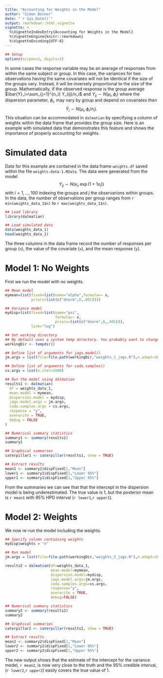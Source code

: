```yaml
---
title: "Accounting for Weights in the Model"
author: "Simon Bonner"
date: "`r Sys.Date()`"
output: rmarkdown::html_vignette
vignette: >
  %\VignetteIndexEntry{Accounting for Weights in the Model}
  %\VignetteEngine{knitr::rmarkdown}
  %\VignetteEncoding{UTF-8}
---
```


```r
## Setup
options(scipen=1, digits=2)
```
In some cases the response variable may be an average of responses from within the same subject or group. In this case, the variances for two observations having the same covariates will not be identical if the size of the groups vary. Instead, it will be inversely proportional to the size of the group. Mathematically, if the observed response is the group average $\bar{Y}_i=\sum_{j=1}^{n_i} Y_{ij}/n_i$ and $Y_{ij} \sim N(\mu_i,\phi_i)$ where the dispersion parameter, $\phi_i$, may vary by group and depend on covariates then
$$\bar{Y}_i \sim N(\mu_i,\phi_i/n_i).$$
This situation can be accommodated in `dalmatian` by specifying a column of weights within the data frame that provides the group size. Here is an example with simulated data that demonstrates this feature and shows the importance of properly accounting for weights. 

# Simulated data
Data for this example are contained in the data frame `weights.df` saved within the file `weights-data-1.RData`. The data were generated from the model
$$Y_{ij} \sim N(x_i,\exp(1+1x_i))$$
with $i=1,\ldots,100$ indexing the groups and $j$ the observarions within groups. In the data, the number of observations per group ranges from `r min(weights_data_1$n)` to `r max(weights_data_1$n)`. 

```r
## Load library
library(dalmatian)

## Load simulated data
data(weights_data_1)
head(weights_data_1)
```
The three columns in the data frame record the number of responses per group (`n`), the value of the covariate (`x`), and the mean response (`y`).

# Model 1: No Weights

First we run the model with no weights. 

```r
## Mean model
mymean=list(fixed=list(name="alpha",formula=~ x,
            priors=list(c("dnorm",0,.001))))

## Variance model
mydisp=list(fixed=list(name="psi",
                       formula=~ x,
                       priors=list(c("dnorm",0,.001))),
            link="log")

## Set working directory
## By default uses a system temp directory. You probably want to change this.
workingDir <- tempdir()

## Define list of arguments for jags.model()
jm.args = list(file=file.path(workingDir,"weights_1_jags.R"),n.adapt=1000)

## Define list of arguments for coda.samples()
cs.args = list(n.iter=1000)

## Run the model using dalmatian
results1 <- dalmatian(
  df = weights_data_1,
  mean.model = mymean,
  dispersion.model = mydisp,
  jags.model.args = jm.args,
  coda.samples.args = cs.args,
  response = "y",
  overwrite = TRUE,
  debug = FALSE
)

## Numerical summary statistics
summary1 <- summary(results1)
summary1

## Graphical summaries
caterpillar1 <- caterpillar(results1, show = TRUE)
```

```r
## Extract results
mean1 <- summary1$dispFixed[1,"Mean"]
lower1 <- summary1$dispFixed[1,"Lower 95%"]
upper1 <- summary1$dispFixed[1,"Upper 95%"]
```

From the summaries we can see that that the intercept in the dispersion model is being underestimated. The true value is 1, but the posterior mean is `r mean1` with 95% HPD interval (`r lower1`,`r upper1`). 

# Model 2: Weights

We now re-run the model including the weights.

```r
## Specify column containing weights
mydisp$weights = "n"

## Run model
jm.args = list(file=file.path(workingDir,"weights_2_jags.R"),n.adapt=1000)

results2 = dalmatian(df=weights_data_1,
                     mean.model=mymean,
                     dispersion.model=mydisp,
                     jags.model.args=jm.args,
                     coda.samples.args=cs.args,
                     response="y",
                     overwrite = TRUE,
                     debug=FALSE)

## Numerical summary statistics
summary2 <- summary(results2)
summary2

## Graphical summaries
caterpillar2 <- caterpillar(results2, show = TRUE)

```

```r
## Extract results
mean2 <- summary2$dispFixed[1,"Mean"]
lower2 <- summary2$dispFixed[1,"Lower 95%"]
upper2 <- summary2$dispFixed[1,"Upper 95%"]
```

The new output shows that the estimate of the intercept for the variance model, `r mean2`, is now very close to the truth and the 95% credible interval, (`r lower2`,`r upper2`) easily covers the true value of 1. 
